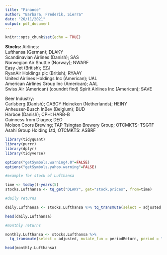 ---
title: "Finance"
author: "Barbara, Frederik, Sierra"
date: "26/11/2021"
output: pdf_document
---

```{r setup, include=FALSE}
knitr::opts_chunk$set(echo = TRUE)
```

**Stocks:**
Airlines:  
Lufthansa (German); DLAKY    
Scandinavian Airlines (Danish); SAS    
Norwegian Air Shuttle (Norway); NWARF    
Easy Jet (British); EZJ    
RyanAir Holdings plc (British); RYAAY    
United Airlines Holdings Inc (American); UAL    
American Airlines Group Inc (American); AAL    
Swiss Air (American) (coundnt find) 
Spirit Airlines Inc (American); SAVE  

Beer Industry:  
Carlsberg (Danish); CABGY
Heineken (Netherlands); HEINY  
Anheuser-Busch InBev (Belgium); BUD  
Harboe (Danish); CPH: HARB-B  
Guinness from Diageo; DEO  
Molson Coors Brewing; TAP
Tsingtao Brewery Group; OTCMKTS: TSGTF
Asahi Group Holding Ltd; OTCMKTS: ASBRF

```{r include=FALSE}
library(tidyquant)
library(purrr)
library(dplyr)
library(tidyverse)

options("getSymbols.warning4.0"=FALSE)
options("getSymbols.yahoo.warning"=FALSE)
```

```{r}

#example for stock of Lufthansa

time <- today()-years(5)
stocks.Lufthansa <- tq_get("DLAKY", get="stock.prices", from=time)

#daily returns

daily.Lufthansa <- stocks.Lufthansa %>% tq_transmute(select = adjusted, mutate_fun = periodReturn, period = "daily", col_rename = "daily_returns")

head(daily.Lufthansa)

#monthly returns

monthly.Lufthansa <- stocks.Lufthansa %>%
  tq_transmute(select = adjusted, mutate_fun = periodReturn, period = "monthly", col_rename = "monthly_returns")

head(monthly.Lufthansa)

```

